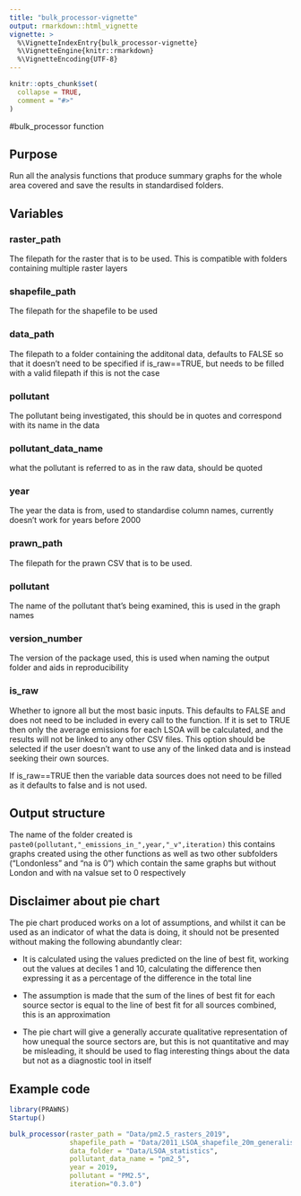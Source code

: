 ```yaml
---
title: "bulk_processor-vignette"
output: rmarkdown::html_vignette
vignette: >
  %\VignetteIndexEntry{bulk_processor-vignette}
  %\VignetteEngine{knitr::rmarkdown}
  %\VignetteEncoding{UTF-8}
---
```


```r
knitr::opts_chunk$set(
  collapse = TRUE,
  comment = "#>"
)
```

#bulk_processor function

## Purpose

Run all the analysis functions that produce summary graphs for the whole area
covered and save the results in standardised folders.

## Variables

### raster_path 
The filepath for the raster that is to be used. This is compatible with folders containing multiple raster layers

### shapefile_path 
The filepath for the shapefile to be used

### data_path 
The filepath to a folder containing the additonal data, defaults to FALSE so that it doesn't need to be specified if is_raw==TRUE, but needs to be filled with a valid filepath if this is not the case

### pollutant 
The pollutant being investigated, this should be in quotes and correspond with its name in the data

### pollutant_data_name
what the pollutant is referred to as in the raw data, should be quoted

### year
The year the data is from, used to standardise column names, currently doesn't work for years before 2000

### prawn_path 
The filepath for the prawn CSV that is to be used.

### pollutant 
The name of the pollutant that's being examined, this is used in the graph names

### version_number 
The version of the package used, this is used when naming the output folder and aids in reproducibility


### is_raw
Whether to ignore all but the most basic inputs. This defaults to FALSE and does not need to be included in every call to the function. If it is set to TRUE then only the average emissions for each LSOA will be calculated, and the results will not be linked to any other CSV files. This option should be selected if the user doesn't want to use any of the linked data and is instead seeking their own sources.

If is_raw==TRUE then the variable data sources does not need to be filled as it defaults to false and is not used.

## Output structure
The name of the folder created is `paste0(pollutant,"_emissions_in_",year,"_v",iteration)` this contains graphs created using the other functions as well as two other subfolders ("Londonless" and "na is 0") which contain the same graphs but without London and with na valsue set to 0 respectively

## Disclaimer about pie chart
The pie chart produced works on a lot of assumptions, and whilst it can be used as an indicator of what the data is doing, it should not be presented without making the following abundantly clear:

* It is calculated using the values predicted on the line of best fit, working out the values at deciles 1 and 10, calculating the difference then expressing it as a percentage of the difference in the total line

* The assumption is made that the sum of the lines of best fit for each source sector is equal to the line of best fit for all sources combined, this is an approximation

* The pie chart will give a generally accurate qualitative representation of how unequal the source sectors are, but this is not quantitative and may be misleading, it should be used to flag interesting things about the data but not as a diagnostic tool in itself


## Example code
```r
library(PRAWNS)
Startup()
```

``` r
bulk_processor(raster_path = "Data/pm2.5_rasters_2019",
               shapefile_path = "Data/2011_LSOA_shapefile_20m_generalised",
               data_folder = "Data/LSOA_statistics",
               pollutant_data_name = "pm2_5",
               year = 2019,
               pollutant = "PM2.5",
               iteration="0.3.0")
```
